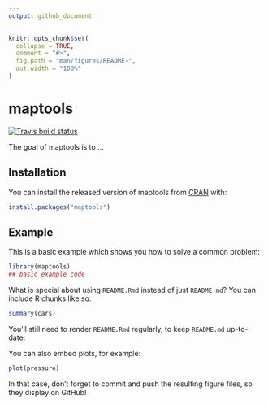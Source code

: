 ```yaml
---
output: github_document
---
```


<!-- README.md is generated from README.Rmd. Please edit that file -->

```r
knitr::opts_chunk$set(
  collapse = TRUE,
  comment = "#>",
  fig.path = "man/figures/README-",
  out.width = "100%"
)
```
# maptools

<!-- badges: start -->
[![Travis build status](https://travis-ci.org/onehungano1/maptools.svg?branch=master)](https://travis-ci.org/onehungano1/maptools)
<!-- badges: end -->

The goal of maptools is to ...

## Installation

You can install the released version of maptools from [CRAN](https://CRAN.R-project.org) with:

``` r
install.packages("maptools")
```

## Example

This is a basic example which shows you how to solve a common problem:

```r
library(maptools)
## basic example code
```

What is special about using `README.Rmd` instead of just `README.md`? You can include R chunks like so:

```r
summary(cars)
```

You'll still need to render `README.Rmd` regularly, to keep `README.md` up-to-date.

You can also embed plots, for example:

```r
plot(pressure)
```

In that case, don't forget to commit and push the resulting figure files, so they display on GitHub!
